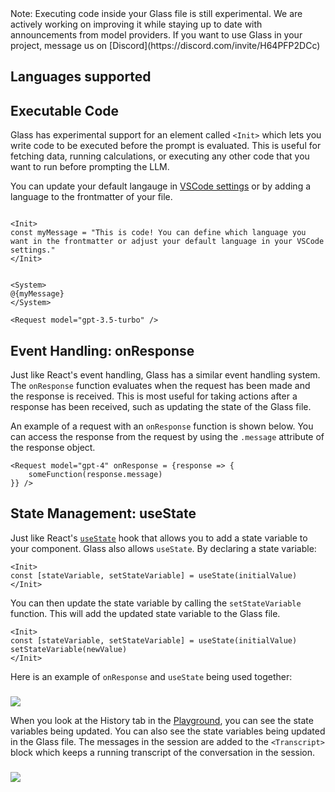 
<Callout type="info">
  Note: Executing code inside your Glass file is still experimental. We are actively working on improving it while
  staying up to date with announcements from model providers. If you want to use Glass in your project, message us on
  [Discord](https://discord.com/invite/H64PFP2DCc)
</Callout>

## Languages supported

<Cards children={languages} />

## Executable Code

Glass has experimental support for an element called `<Init>` which lets you write code to be executed before the prompt is evaluated. This is useful for fetching data, running calculations, or executing any other code that you want to run before prompting the LLM.

You can update your default langauge in [VSCode settings](/vscode) or by adding a language to the frontmatter of your file.

```glass copy filename="example.glass"

<Init>
const myMessage = "This is code! You can define which language you want in the frontmatter or adjust your default language in your VSCode settings."
</Init>


<System>
@{myMessage}
</System>

<Request model="gpt-3.5-turbo" />
```

## Event Handling: onResponse

Just like React's event handling, Glass has a similar event handling system. The `onResponse` function evaluates when the request has been made and the response is received. This is most useful for taking actions after a response has been received, such as updating the state of the Glass file.

An example of a request with an `onResponse` function is shown below. You can access the response from the request by using the `.message` attribute of the response object.

```glass copy filename="example.glass"
<Request model="gpt-4" onResponse = {response => {
    someFunction(response.message)
}} />
```

## State Management: useState

Just like React's [`useState`](https://react.dev/reference/react/useState) hook that allows you to add a state variable to your component. Glass also allows `useState`. By declaring a state variable:

```glass copy filename="example.glass"
<Init>
const [stateVariable, setStateVariable] = useState(initialValue)
</Init>
```

You can then update the state variable by calling the `setStateVariable` function. This will add the updated state variable to the Glass file.

```glass copy filename="example.glass"
<Init>
const [stateVariable, setStateVariable] = useState(initialValue)
setStateVariable(newValue)
</Init>
```

Here is an example of `onResponse` and `useState` being used together:

###

<Image src="/screenshots/events_state.png" width={750} height={750} />

When you look at the History tab in the [Playground](/playground), you can see the state variables being updated. You can also see the state variables being updated in the Glass file. The messages in the session are added to the `<Transcript>` block which keeps a running transcript of the conversation in the session.

###

<Image src="/screenshots/events_state_transcript.png" width={750} height={750} />
